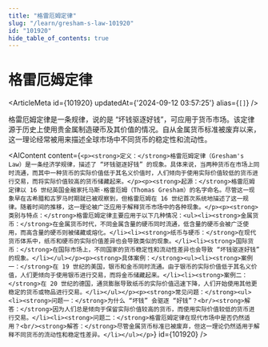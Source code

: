 ```yaml
---
title: "格雷厄姆定律"
slug: "/learn/gresham-s-law-101920"
id: "101920"
hide_table_of_contents: true
---
```



# 格雷厄姆定律

<ArticleMeta id={101920} updatedAt={'2024-09-12 03:57:25'} alias={`[]`} />
<div className='border-solid border-b border-t-0 my-4 border-[var(--ifm-color-gray-300)]' />

格雷厄姆定律是一条规律，说的是 “坏钱驱逐好钱”，可应用于货币市场。该定律源于历史上使用贵金属制造硬币及其价值的情况。自从金属货币标准被废弃以来，这一理论经常被用来描述全球市场中不同货币的稳定性和流动性。

<AIContent content={`<p><strong>定义：</strong>格雷厄姆定律（Gresham's Law）是一条经济学规律，描述了 “坏钱驱逐好钱” 的现象。具体来说，当两种货币在市场上同时流通，而其中一种货币的实际价值低于其名义价值时，人们倾向于使用实际价值较低的货币进行交易，而将实际价值较高的货币储藏起来。</p><p><strong>起源：</strong>格雷厄姆定律以 16 世纪英国金融家托马斯·格雷厄姆（Thomas Gresham）的名字命名。尽管这一现象早在古希腊和古罗马时期就已被观察到，但格雷厄姆在 16 世纪首次系统地描述了这一规律。随着时间的推移，这一理论被广泛应用于解释货币市场中的各种现象。</p><p><strong>类别与特点：</strong>格雷厄姆定律主要应用于以下几种情况：<ul><li><strong>金属货币：</strong>在金属货币时代，不同金属含量的硬币同时流通，低含量的硬币会被广泛使用，而高含量的硬币则被储藏或熔化。</li><li><strong>纸币与硬币：</strong>在现代货币体系中，纸币和硬币的实际价值差异也会导致类似的现象。</li><li><strong>国际货币：</strong>在国际市场上，不同国家的货币稳定性和流动性差异也会导致 “坏钱驱逐好钱” 的现象。</li></ul></p><p><strong>具体案例：</strong><ul><li><strong>案例一：</strong>在 19 世纪的美国，银币和金币同时流通。由于银币的实际价值低于其名义价值，人们更倾向于使用银币进行交易，而将金币储藏起来。</li><li><strong>案例二：</strong>在 20 世纪的德国，通货膨胀导致纸币的实际价值迅速下降，人们开始使用其他更稳定的货币或物品进行交易。</li></ul></p><p><strong>常见问题：</strong><ul><li><strong>问题一：</strong>为什么 “坏钱” 会驱逐 “好钱”？<br/><strong>解答：</strong>因为人们总是倾向于保留实际价值较高的货币，而使用实际价值较低的货币进行交易。</li><li><strong>问题二：</strong>格雷厄姆定律在现代市场中是否仍然适用？<br/><strong>解答：</strong>尽管金属货币标准已被废弃，但这一理论仍然适用于解释不同货币的流动性和稳定性差异。</li></ul></p>`} id={101920} />
